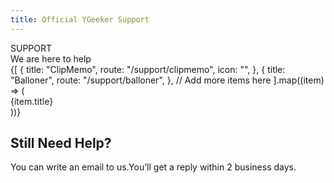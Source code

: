 ```yaml
---
title: Official YGeeker Support
---
```



<section className="flex min-h-[40vh] w-full flex-col items-center justify-center text-center">
	<div>SUPPORT</div>
	<div className="text-[56px] leading-[1.07143]">We are here to help</div>
</section>
<section className="flex justify-center px-4 sm:px-0">
	<div className="grid w-[976px] grid-cols-2 gap-4 py-2 md:grid-cols-4">
		{[
			{
				title: "ClipMemo",
				route: "/support/clipmemo",
				icon: "",
			},
			{
				title: "Balloner",
				route: "/support/balloner",
			},
			// Add more items here
		].map((item) => (
			<Link key={item.route} href={item.route}>
				<div className="flex h-full w-full flex-col overflow-hidden rounded-2xl bg-white shadow-2xl">
					<div className="aspect-square w-full">
						<img className=""></img>
					</div>
					<div className="w-full bg-green-800 px-1 py-4 text-center text-white">
						{item.title}
					</div>
				</div>
			</Link>
		))}
	</div>
</section>
<section className="mt-10 flex justify-center bg-blue-400 p-12 text-white">
	<div className="max-w-[900px] text-center">
		<h2 className="mb-4 text-3xl">Still Need Help?</h2>
		<div>
			You can write an email to us.You’ll get a reply within 2 business
			days.
		</div>
	</div>
</section>
